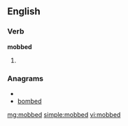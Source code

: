 ==English==

===Verb===
'''mobbed'''

# {{past of|[[mob]]}}

===Anagrams===
* {{alphagram|bbdemo}}
* [[bombed#English|bombed]]

[[mg:mobbed]]
[[simple:mobbed]]
[[vi:mobbed]]